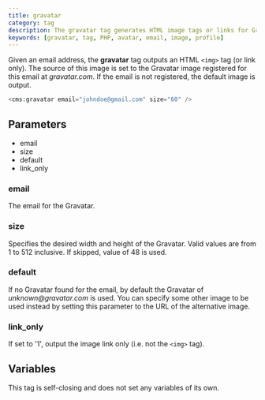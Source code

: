 ```yaml
---
title: gravatar
category: tag
description: The gravatar tag generates HTML image tags or links for Gravatar avatars based on email addresses, with customizable size and default image options.
keywords: [gravatar, tag, PHP, avatar, email, image, profile]
---
```


Given an email address, the **gravatar** tag outputs an HTML `<img>` tag (or link only). The source of this image is set to the Gravatar image registered for this email at _gravatar.com_. If the email is not registered, the default image is output.

```php
<cms:gravatar email="johndoe@gmail.com" size="60" />
```

## Parameters

*   email
*   size
*   default
*   link_only

### email

The email for the Gravatar.

### size

Specifies the desired width and height of the Gravatar. Valid values are from 1 to 512 inclusive. If skipped, value of 48 is used.

### default

If no Gravatar found for the email, by default the Gravatar of _unknown@gravatar.com_ is used. You can specify some other image to be used instead by setting this parameter to the URL of the alternative image.

### link_only

If set to '1', output the image link only (i.e. not the `<img>` tag).

## Variables

This tag is self-closing and does not set any variables of its own.